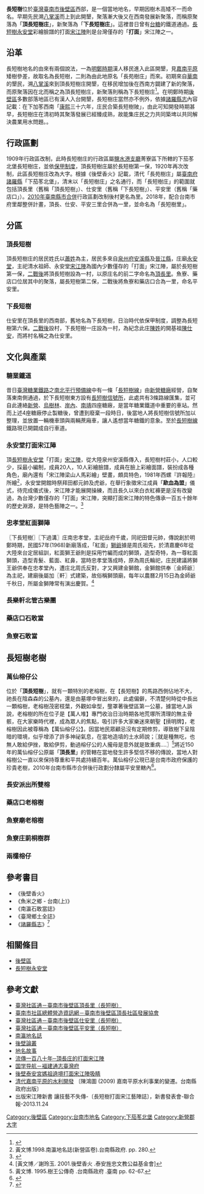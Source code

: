 '''長短樹'''位於[[臺灣|臺灣]][[臺南市|臺南市]][[後壁區|後壁區]]西部，是一個當地地名，早期因樹木高矮不一而命名。早期先民溯[[八掌溪|八掌溪]]而上到此開墾，聚落漸大後又在西南發展新聚落，而稱原聚落為「'''頂長短樹庄'''」，新聚落為「'''下長短樹庄'''」。這裡昔日曾有[[台糖|台糖]]的鐵道通過。[[長短樹永安堂|長短樹永安堂]]彩繪臉譜的打面[[宋江陣|宋江陣]]則是台灣僅存的「'''打面'''」宋江陣之一。

==沿革==
長短樹地名的由來有兩個說法，一為[[明鄭時期|明鄭時期]]漢人移民進入此區開墾，見[[嘉南平原|嘉南平原]]矮樹參差，故取名為長短樹，二則為由此地原名「長苑樹庄」而來。初期來自[[華南|華南]]的墾民，溯[[八掌溪|八掌溪]]來到頂長短樹庄開墾，在移民增加後在西南方闢建了新的聚落，而原聚落因在北而稱之為頂長短樹庄，新聚落則稱為下長短樹庄<ref>{{cite web|url=http://community-culture.tainan.gov.tw/community/index-2.php?m2=19&id=168|title=臺南市後壁區頂長社區發展協會|publisher=臺南市社區總體營造資訊網|access-date=2013-11-09|archive-date=2016-03-04|archive-url=https://web.archive.org/web/20160304092647/http://community-culture.tainan.gov.tw/community/index-2.php?m2=19&id=168|dead-url=no}}</ref>。在明鄭時期[[後壁區|後壁區]]多數部落地區已有漢人入台開墾，長短樹庄當然亦不例外，依據[[諸羅縣志|諸羅縣志]]內容記載：在下加苳西南「[[康熙|康熙]]三十六年，庄民合築長短樹陂」，由此可知開發時期甚早，長短樹庄在清初時其聚落發展已經臻成熟，故能集庄民之力共同築埤以共同解決農業用水問題。{{r|周}}。

==行政區劃==
1909年行政區改制，此時長短樹庄的行政區屬[[鹽水港支廳|鹽水港支廳]]菁寮區下所轄的下茄苳北堡長短樹庄，並依[[保甲制度|保甲制度]]，頂長短樹庄屬於長短樹第一保，1920年再次改制，此區長短樹庄改為大字。根據《後壁香火》記載，清代「長苑樹庄」屬[[臺南府|臺南府]][[諸羅縣|諸羅縣]]「下茄苳北堡」，清末以「長短樹庄」之名通行，而「長短樹庄」的範圍就包括頂長里（舊稱「頂長短樹」）、仕安里（舊稱「下長短樹」）、平安里（舊稱「藥店口」）。[[2010年中華民國縣市改制直轄市|2010年臺南縣市合併]]行政區劃改制後村更名為里。2018年，配合台南市府里鄰整併計畫，頂長、仕安、平安三里合併為一里，並命名為「長短樹里」。

==分區==
===頂長短樹===

頂長短樹庄的居民姓氏以[[蕭姓|蕭姓]]為主，居民多來自[[泉州府|泉州府]][[安溪縣|安溪縣]]及[[晉江縣|晉江縣]]，庄廟[[長短樹永安堂|永安堂]]，主祀清水祖師、永安堂[[宋江陣|宋江陣]]為國內少數僅存的「打面」宋江陣，屬於長短樹第一保，[[臺灣戰後時期|二戰後]]將頂長短樹設為一村，以原庄名的前二字命名為[[頂長里|頂長里]]。魚寮、藥店口位居其中的聚落，屬長短樹第二保，二戰後將魚寮和藥店口合為一里，命名平安里。

===下長短樹===
仕安里在頂長里的西南部，舊地名為下長短樹，日治時代依保甲制度，調整為長短樹第六保。[[臺灣戰後時期|二戰後]]設村，下長短樹一庄設為一村，為紀念此庄[[陳姓|陳姓]]的開基祖[[陳仕安|陳仕安]]，而將村名稱之為仕安里。

==文化與產業==
===糖業鐵道===
昔日[[臺灣糖業鐵路|臺灣糖業鐵路]]之[[南北平行預備線|南北平行預備線]]中有一條「[[長短樹線|長短樹線]]」由[[新營糖廠|新營糖廠]]經營，自聚落東南側通過，於下長短樹東方設有[[長短樹信號所|長短樹信號所]]，此處共有3條路線匯集，並可自此連絡[[新營糖廠|新營]]、[[烏樹林糖廠|烏樹林]]、[[岸內糖廠|岸內]]、[[南靖糖廠|南靖]]四座糖廠，是當年糖業鐵道中重要的車站。然而上述4座糖廠停止製糖後，曾遭到廢棄一段時日，後當地人將長短樹信號所加以整理，並放置一輛機車頭與兩輛蔗廂車，讓人遙想當年糖鐵的意象。至於[[長短樹線|長短樹線]]鐵路現已開闢成自行車道。

===永安堂打面宋江陣===
頂[[長短樹永安堂|長短樹永安堂]]「打面」[[宋江陣|宋江陣]]，從大陸泉州安溪縣傳入，長短樹村莊小，人口較少，採最小編制，成員20人，10人彩繪臉譜，成員在臉上彩繪面譜，裝扮成各種角色，廟內還有「宋江陣梁山人馬彩繪」壁畫，頗具特色，1981年西螺『許報陸』所繪<ref>黃文博.1998.南瀛地名誌(新營區卷).台南縣政府. pp. 280.</ref>，永安堂開館時祭拜田都元帥及虎爺，在舉行象徵宋江成員「'''歃血為盟'''」儀式，待完成儀式後，宋江陣才能展開操練，而且長久以來白衣紅褲更是沒有改變過，為台灣少數僅存的「打面」宋江陣，突顯打面宋江陣的特色傳承一百五十餘年的歷史淵源，是特色藝陣之一。<ref>{{cite news|author=王涵平|title=〈南部〉打面宋江陣 頂長開館|url=http://news.ltn.com.tw/news/local/paper/396342=2015-01-28|newspaper=自由時報|date=2010-05-17}}{{dead link|date=2018年5月 |bot=InternetArchiveBot |fix-attempted=yes }}</ref>

===忠孝堂紅面獅陣===
〖下長短樹〗〖下過溝〗庄南忠孝堂，主祀岳府千歲，同祀田督元帥，傳說創於明鄭時期，民國57年(1968)新廟落成，「紅面」[[獅爺|獅爺]]據是周氏祖先，於清嘉慶6年從大陸來台定居組訓，紅面獅王爺則是採用竹編而成的獅頭，造型奇特，為一尊紅面獅頭，造型青髮、藍面、紅鼻，當時忠孝堂落成時，原為周氏輪祀，庄民建議將獅王爺供奉在忠孝堂內，遭庄北周氏反對，才又興建金獅館，金獅館供奉〖金師爺〗為主祀，建廟後屬加〖軒〗式建築，故俗稱獅頭廟，每年以農曆2月15日為金師爺千秋日，所屬金獅陣常有演出慶賀。<ref name="參考A">[黃文博／謝玲玉. 2001.後壁香火 .泰安旌忠文教公益基金會] </ref>

===長樂軒北管古樂團===

===藥店口石敢當===

===魚寮石敢當===

==長短樹老樹==
===萬仙榕仔公===
位於「'''頂長短樹'''」，就有一顆特別的老榕樹，在【長短樹】的馬路西側佔地不大，祂長在陰森森的公墓內，還是由墓塚中冒出來的，此處偏僻，不清楚何時從中長出一顆榕樹，老榕樹茂密枝葉，外觀如傘型，壟罩著後壁區第一公墓，據當地人訴說，老榕樹的所在位子是【萬人堆】專門收治日治時期各地荒塚所清理的無主骨骸，在大家樂時代裡，成為眾人的焦點，吸引許多大家樂迷來朝聖【摃明牌】，老榕樹因此被尊稱為【萬仙榕仔公】。因當地民眾顧忌沒有定期修剪，導致樹下呈陰暗的環境，似乎增添了許多神祕氣息，在當地造墳的土水師說；〖就是種無吃，也無人敢給伊挫，敢給伊剪，動過榕仔公的人攏母是意外就是致重病....〗<ref>黃文博. 1995.樹王公傳奇 .台南縣政府 .臺南 pp. 62-67.</ref>將近150年的萬仙榕仔公原屬「'''頂長里'''」的管轄在當地發生許多堅信不移的傳說，當地人對榕樹公一直以來保持尊重和平共處持續百年。萬仙榕仔公現已是台南市政府保護的珍貴老樹，2010年台南市縣市合併後行政劃分隸屬平安里轄內<ref>{{cite web|url=http://oldtree.tainan.gov.tw/tree.asp?treeid={5691BF29-94FB-4274-BC63-41EAE0B7C4B4}|title=現有珍貴老樹|publisher=臺南市政府}}</ref>。

===長安派出所雙榕===

===藥店口老榕樹===

===魚寮廟老榕樹===

===魚寮庄莿桐樹群===

===兩欉榕仔===

== 參考書目 ==
* 《後壁香火》
* 《魚米之鄉 - 台南(上)》
* 《南瀛石敢當誌》
* 《臺灣鄉土全誌》
* 《[[諸羅縣志|諸羅縣志]]》<ref name="周">{{cite book|author=周鍾瑄 |coauthors= |title=《諸羅縣志》 P38 《臺灣研究叢刊本》 }}</ref>

==相關條目==
* [[後壁區|後壁區]]
* [[長短樹永安堂|長短樹永安堂]]

==參考文獻==
{{reflist}}
* [http://sixstar.moc.gov.tw/blog/weijen 臺灣社區通－臺南市後壁區頂長里（長短樹）] {{Wayback|url=http://sixstar.moc.gov.tw/blog/weijen |date=20200809152529 }}
* [http://community-culture.tainan.gov.tw/community/index-2.php?m2=19&id=168 臺南市社區總體營造資訊網－臺南市後壁區頂長社區發展協會] {{Wayback|url=http://community-culture.tainan.gov.tw/community/index-2.php?m2=19&id=168 |date=20160304092647 }}
* [http://tn.village.tnn.tw/village.html?id=13 臺灣社區通－臺南市後壁區仕安里（長短樹）] {{Wayback|url=http://tn.village.tnn.tw/village.html?id=13 |date=20150610212412 }}
* [http://tn.village.tnn.tw/village.html?id=15 臺灣社區通－臺南市後壁區平安里（長短樹）] {{Wayback|url=http://tn.village.tnn.tw/village.html?id=15 |date=20131202235146 }}
* [https://web.archive.org/web/20041213034817/http://sy3es.tnc.edu.tw/~prolin/addr05.htm 南瀛地名誌]
* [https://web.archive.org/web/20100417030743/http://www.sj2es.tnc.edu.tw/nativeinf/page02/p202.htm 後壁論叢]
* [http://ms8.pmsh.tnc.edu.tw/~goodnice418/m4/opus/children/houpei/bvhho02.htm 地名故事]{{dead link|date=2018年5月 |bot=InternetArchiveBot |fix-attempted=yes }}
* [http://www.dfun.tw/?p=30003 流傳一百八十年─頂長庄的打面宋江陣] {{Wayback|url=http://www.dfun.tw/?p=30003 |date=20150923214050 }}
* [http://www.guoxue123.com/tw/02/084/017.htm 国学导航－褔建通志臺灣府] {{Wayback|url=http://www.guoxue123.com/tw/02/084/017.htm |date=20150924045149 }}
* [http://www.libertytimes.com.tw/2009/new/mar/21/today-south15.htm 後壁泰安宮媽祖遶境打面宋江陣吸睛 ] {{Wayback|url=http://www.libertytimes.com.tw/2009/new/mar/21/today-south15.htm |date=20121031153933 }}
* [http://seed.agron.ntu.edu.tw/hatta/Chen/Chen0202.htm 清代嘉南平原的水利開發 ] {{Wayback|url=http://seed.agron.ntu.edu.tw/hatta/Chen/Chen0202.htm |date=20180218121913 }}〔陳鴻圖 (2009) 嘉南平原水利事業的變遷。台南縣政府出版〕
* 出版宋江陣新書 讓技藝不失傳-〔長短樹打面宋江藝陣誌〕，新書發表會-聯合報-2013.11.24

{{新營郡}}

[[Category:後壁區|Category:後壁區]]
[[Category:台南市地名|Category:台南市地名]]
[[Category:下茄苳北堡|Category:下茄苳北堡]]
[[Category:新營郡大字|Category:新營郡大字]]